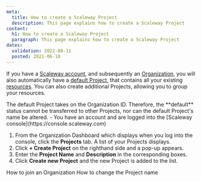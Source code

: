 ```yaml
---
meta:
  title: How to create a Scaleway Project
  description: This page explains how to create a Scaleway Project
content:
  h1: How to create a Scaleway Project
  paragraph: This page explains how to create a Scaleway Project
dates:
  validation: 2022-08-11
  posted: 2021-06-10
---
```


If you have a [Scaleway account](/console/my-account/how-to/create-an-account), and subsequently an [Organization](/console/my-project/concepts#organization), you will also automatically have a [default Project](/console/my-project/concepts#default-project), that contains all your existing [resources](/console/my-project/concepts#resources). You can also create additional Projects, allowing you to group your resources. 

<Message type="note">
  The default Project takes on the Organization ID. Therefore, the **default** status cannot be transferred to other Projects, nor can the default Project's name be altered.
</Message>

<Message type="requirement">
  - You have an account and are logged into the [Scaleway console](https://console.scaleway.com) 
</Message>

1. From the Organization Dashboard which displays when you log into the console, click the **Projects** tab. A list of your Projects displays.
2. Click **+ Create Project** on the righthand side and a pop-up appears. 
3. Enter the **Project Name** and **Description** in the corresponding boxes. 
4. Click **Create new Project** and the new Project is added to the list. 


<Navigation title="See Also">
  <PreviousButton to="/console/my-project/how-to/join-an-organization/">How to join an Organization</PreviousButton>
  <NextButton to="/console/my-project/how-to/change-project-name/">How to change the Project name</NextButton>
</Navigation>
